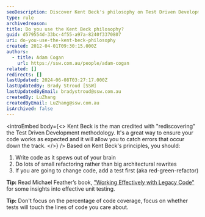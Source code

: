 ```yaml
---
seoDescription: Discover Kent Beck's philosophy on Test Driven Development and improve your coding skills by writing clean code, refactoring small changes, and adding tests first.
type: rule
archivedreason:
title: Do you use the Kent Beck philosophy?
guid: d579554d-33bc-4f55-a97a-8240f3370807
uri: do-you-use-the-kent-beck-philosophy
created: 2012-04-01T09:30:15.000Z
authors:
  - title: Adam Cogan
    url: https://ssw.com.au/people/adam-cogan
related: []
redirects: []
lastUpdated: 2024-06-08T03:27:17.000Z
lastUpdatedBy: Brady Stroud [SSW]
lastUpdatedByEmail: bradystroud@ssw.com.au
createdBy: LuZhang
createdByEmail: LuZhang@ssw.com.au
isArchived: false
---
```


<introEmbed
  body={<>
Kent Beck is the man credited with "rediscovering" the Test Driven Development methodology. It's a great way to ensure your code works as expected and it will allow you to catch errors that occur down the track.
  </>}
/>
Based on Kent Beck's principles, you should:

1. Write code as it spews out of your brain
2. Do lots of small refactoring rather than big architectural rewrites
3. If you are going to change code, add a test first (aka red-green-refactor)

**Tip:** Read Michael Feather’s book, [&quot;Working Effectively with Legacy Code&quot;](https://www.amazon.com/Working-Effectively-Legacy-Michael-Feathers/dp/0131177052) for some insights into effective unit testing.

**Tip:** Don't focus on the percentage of code coverage, focus on whether tests will touch the lines of code you care about.
